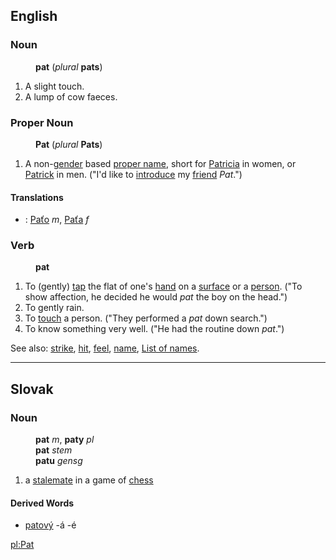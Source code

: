 ==English==
===Noun=== 
:'''pat''' (''plural'' '''pats''')
# A slight touch.
# A lump of cow faeces.

===Proper Noun===
:'''Pat''' (''plural'' '''Pats''')
#A non-[[gender]] based [[proper name]], short for [[Patricia]] in women, or [[Patrick]] in men. ("I'd like to [[introduce]] my [[friend]] ''Pat''.")
====Translations====
*{{sk}}: [[Paťo]] ''m'', [[Paťa]] ''f''

===Verb===
:'''pat'''
#To (gently) [[tap]] the flat of one's [[hand]] on a [[surface]] or a [[person]].  ("To show affection, he decided he would ''pat'' the boy on the head.")
#To gently rain.
#To [[touch]] a person.  ("They performed a ''pat'' down search.") 
#To know something very well.  ("He had the routine down ''pat''.")

See also: [[strike]], [[hit]], [[feel]], [[name]], [[List of names]].
----
==Slovak==
===Noun===
:'''pat''' ''m'', '''paty''' ''pl''
:'''pat''' ''stem''
:'''patu''' ''gensg''
# a [[stalemate]] in a game of [[chess]]
====Derived Words====
* [[patový]] -á -é

[[pl:Pat]]